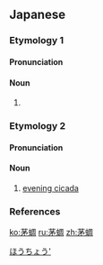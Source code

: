 ==Japanese==
{{wikipedia|lang=ja}}

===Etymology 1===
{{ja-kanjitab|yomi=irr|sort=ひぐらし}}

====Pronunciation====
{{ja-pron|yomi=irr|ひぐらし|acc=0|acc_ref=DJR}}

====Noun====
{{ja-noun|ひぐらし|ヒグラシ}}

# {{alternative spelling of|蜩|lang=ja}}

===Etymology 2===
{{ja-kanjitab|ぼう|ちょう|yomi=o}}

====Pronunciation====
{{ja-pron|yomi=kanon|ぼうちょう|acc=0|acc_ref=DJR}}

====Noun====
{{ja-noun|ぼうちょう|hhira=ばうてう}}

# [[evening cicada]]

===References===
<references/>

[[Category:ja:Hemipterans|ほうちょう']]

[[ko:茅蜩]]
[[ru:茅蜩]]
[[zh:茅蜩]]